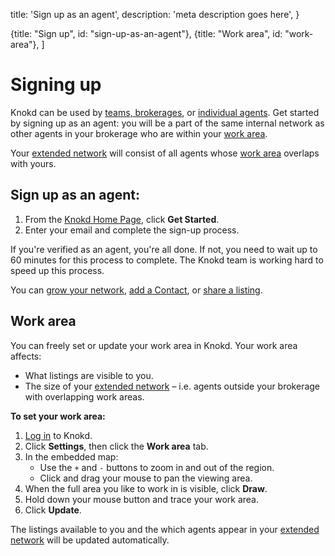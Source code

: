 
  title: 'Sign up as an agent',
  description:
    'meta description goes here',
}

  {title: "Sign up", id: "sign-up-as-an-agent"},
  {title: "Work area", id: "work-area"},
]

<HeroPattern />

# Signing up

Knokd can be used by [teams, brokerages](/getting-started/sign-up-as-a-team), or [individual agents](#sign-up-as-an-agent). Get started by signing up as an agent: you will be a part of the same internal network as other agents in your brokerage who are within your [work area](#work-area).

Your [extended network](/getting-started/grow-your-network#your-extended-network) will consist of all agents whose [work area](#work-area) overlaps with yours.

## Sign up as an agent:

1. From the <a href="https://www.knokd.ca/" target="_blank">Knokd Home Page</a>, click **Get Started**.
2. Enter your email and complete the sign-up process.

<Note>If you're verified as an agent, you're all done. If not, you need to wait up to 60 minutes for this process to complete. The Knokd team is working hard to speed up this process. </Note>

You can [grow your network](/getting-started/grow-your-network), [add a Contact](/contacts/add-contacts), or [share a listing](/listings/sharing-link). 

## Work area

You can freely set or update your work area in Knokd. Your work area affects:
* What listings are visible to you.
* The size of your [extended network](/getting-started/grow-your-network#your-extended-network) – i.e. agents outside your brokerage with overlapping work areas.

**To set your work area:**

1. <a href="https://app.knokd.ca/login" target="_blank">Log in</a> to Knokd.
1. Click **Settings**, then click the **Work area** tab.
1. In the embedded map:
    * Use the `+` and `-` buttons to zoom in and out of the region.
    * Click and drag your mouse to pan the viewing area.
1. When the full area you like to work in is visible, click **Draw**.
1. Hold down your mouse button and trace your work area.
1. Click **Update**. 

The listings available to you and the which agents appear in your [extended network](/getting-started/grow-your-network#your-extended-network) will be updated automatically.
